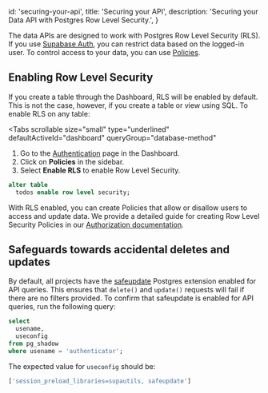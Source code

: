 
  id: 'securing-your-api',
  title: 'Securing your API',
  description: 'Securing your Data API with Postgres Row Level Security.',
}

The data APIs are designed to work with Postgres Row Level Security (RLS). If you use [Supabase Auth](/docs/guides/auth), you can restrict data based on the logged-in user.
To control access to your data, you can use [Policies](/docs/guides/auth#policies).

## Enabling Row Level Security

If you create a table through the Dashboard, RLS will be enabled by default. This is not the case, however, if you create a table or view using SQL.
To enable RLS on any table:

<Tabs
  scrollable
  size="small"
  type="underlined"
  defaultActiveId="dashboard"
  queryGroup="database-method"
>
<TabPanel id="dashboard" label="Dashboard">

1. Go to the [Authentication](https://supabase.com/dashboard/project/_/auth/users) page in the Dashboard.
2. Click on **Policies** in the sidebar.
3. Select **Enable RLS** to enable Row Level Security.

</TabPanel>
<TabPanel id="sql" label="SQL">

```sql
alter table
  todos enable row level security;
```

</TabPanel>
</Tabs>

With RLS enabled, you can create Policies that allow or disallow users to access and update data. We provide a detailed guide for creating Row Level Security Policies in our [Authorization documentation](/docs/guides/auth/row-level-security).

## Safeguards towards accidental deletes and updates

By default, all projects have the [safeupdate](https://github.com/eradman/pg-safeupdate) Postgres extension enabled for API queries.
This ensures that `delete()` and `update()` requests will fail if there are no filters provided.
To confirm that safeupdate is enabled for API queries, run the following query:

```sql
select
  usename,
  useconfig
from pg_shadow
where usename = 'authenticator';
```

The expected value for `useconfig` should be:

```sql
['session_preload_libraries=supautils, safeupdate']
```


